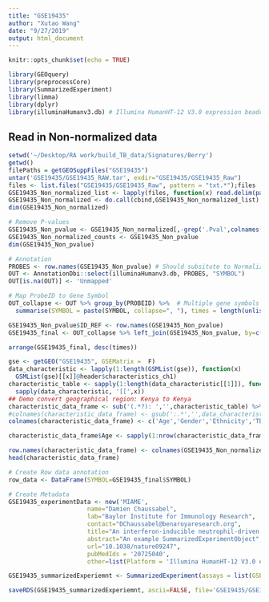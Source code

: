 ```yaml
---
title: "GSE19435"
author: "Xutao Wang"
date: "9/27/2019"
output: html_document
---
```


```r
knitr::opts_chunk$set(echo = TRUE)
```

```r
library(GEOquery)
library(preprocessCore)
library(SummarizedExperiment)
library(limma)
library(dplyr)
library(illuminaHumanv3.db) # Illumina HumanHT-12 V3.0 expression beadchip
```

## Read in Non-normalized data
```r
setwd('~/Desktop/RA work/build_TB_data/Signatures/Berry')
getwd()
filePaths = getGEOSuppFiles("GSE19435")
untar('GSE19435/GSE19435_RAW.tar', exdir="GSE19435/GSE19435_Raw")
files <- list.files("GSE19435/GSE19435_Raw", pattern = "txt.*");files
GSE19435_Non_normalized_list <- lapply(files, function(x) read.delim(paste0('GSE19435/GSE19435_Raw/',x), row.names=1, header=TRUE, col.names = c(gsub('_.*','',x),paste0(gsub('_.*','',x),'.Pval'))))
GSE19435_Non_normalized <- do.call(cbind,GSE19435_Non_normalized_list)
dim(GSE19435_Non_normalized)
```

```r
# Remove P-values
GSE19435_Non_pvalue <- GSE19435_Non_normalized[,-grep('.Pval',colnames(GSE19435_Non_normalized))]
GSE19435_Non_normalized_counts <- GSE19435_Non_pvalue
dim(GSE19435_Non_pvalue)
```

```r
# Annotation
PROBES <- row.names(GSE19435_Non_pvalue) # Should subsitute to Normalized file???
OUT <- AnnotationDbi::select(illuminaHumanv3.db, PROBES, "SYMBOL")
OUT[is.na(OUT)] <- 'Unmapped'

# Map ProbeID to Gene Symbol 
OUT_collapse <- OUT %>% group_by(PROBEID) %>%  # Multiple gene symbols map to the same ProbeID
  summarise(SYMBOL = paste(SYMBOL, collapse=", "), times = length(unlist(strsplit(SYMBOL, ",")))) 

GSE19435_Non_pvalue$ID_REF <- row.names(GSE19435_Non_pvalue)
GSE19435_final <- OUT_collapse %>% left_join(GSE19435_Non_pvalue, by=c("PROBEID" = 'ID_REF')) %>% as_tibble()

arrange(GSE19435_final, desc(times))
```
```r
gse <- getGEO("GSE19435", GSEMatrix =  F)
data_characteristic <- lapply(1:length(GSMList(gse)), function(x)  
  GSMList(gse)[[x]]@header$characteristics_ch1)
characteristic_table <- sapply(1:length(data_characteristic[[1]]), function(x) 
  sapply(data_characteristic, '[[',x)) 
## Demo convert geographical region: Kenya to Kenya
characteristic_data_frame <- sub('(.*?): ','',characteristic_table) %>% DataFrame()
#colnames(characteristic_data_frame) <- gsub(':.*','',data_characteristic[[1]])
colnames(characteristic_data_frame) <- c('Age','Gender','Ethnicity','TBStatus','TimePostTreatment','SputumSmearStatus','IsolateSensitivity','BcgVaccinated')

characteristic_data_frame$Age <- sapply(1:nrow(characteristic_data_frame), function(x) gsub('years.*','',characteristic_data_frame$Age[x]))

row.names(characteristic_data_frame) <- colnames(GSE19435_Non_normalized_counts)
head(characteristic_data_frame)
```
```r
# Create Row data annotation
row_data <- DataFrame(SYMBOL=GSE19435_final$SYMBOL)

# Create Metadata
GSE19435_experimentData <- new('MIAME',
                      name="Damien Chaussabel",
                      lab="Baylor Institute for Immunology Research",
                      contact="DChaussabel@benaroyaresearch.org",
                      title="An interferon-inducible neutrophil-driven blood transcriptional signature in human tuberculosis",
                      abstract="An example SummarizedExperimentObject",
                      url="10.1038/nature09247",
                      pubMedIds = '20725040',
                      other=list(Platform = 'Illumina HumanHT-12 V3.0 expression beadchip'))

GSE19435_summarizedExperiemnt <- SummarizedExperiment(assays = list(GSEGSE19435_Non_normalized_counts= as.matrix(GSE19435_Non_normalized_counts)), colData = characteristic_data_frame, rowData = row_data, metadata = list(GSE19435_experimentData)); GSE19435_summarizedExperiemnt

```
```r
saveRDS(GSE19435_summarizedExperiemnt, ascii=FALSE, file='GSE19435/GSE19435_summarizedExperiemnt.RDS')
```



































